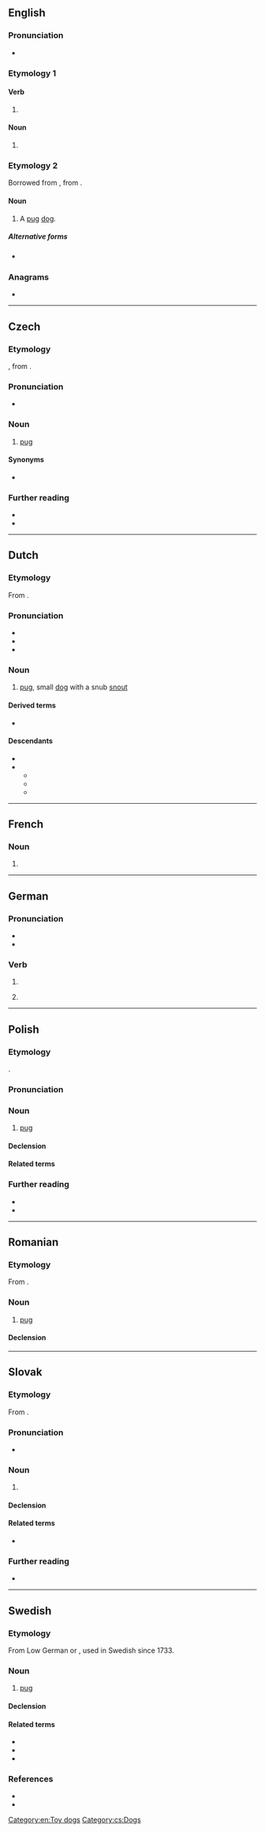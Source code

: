 {{also|Mops|MOPS}}
==English==

===Pronunciation===
* {{rhymes|en|ɒps|s=1}}

===Etymology 1===

====Verb====
{{head|en|verb form}}

# {{en-third-person singular of|mop}}

====Noun====
{{head|en|noun form}}

# {{plural of|en|mop}}

===Etymology 2===
Borrowed from {{bor|en|de|Mops||pug}}, from {{der|en|nl|mops}}.

====Noun====
{{en-noun}}

# A [[pug]] [[dog]].

=====Alternative forms=====
* {{l|en|mopse}} {{q|archaic}}

===Anagrams===
* {{anagrams|en|a=mops|MSPO|PMOs|POMs|Poms|SMOP|pMOS|poms}}

[[Category:en:Toy dogs]]

----

==Czech==

===Etymology===
{{der|cs|de|Mops}}, from {{der|cs|nl|mops}}.

===Pronunciation===
* {{cs-IPA}}

===Noun===
{{cs-noun|g=m}}

# [[pug]] {{gloss|dog}}

====Synonyms====
* {{l|cs|mopsl}}

===Further reading===
* {{R:PSJC}}
* {{R:SSJC}}

[[Category:cs:Dogs]]

----

==Dutch==

===Etymology===
From {{suf|nl|mop|s}}.

===Pronunciation===
* {{IPA|nl|/mɔps/}}
* {{audio|nl|Nl-mops.ogg|Audio}}
* {{hyphenation|nl|mops}}

===Noun===
{{nl-noun|m|-en|mopsje}}

# [[pug]], small [[dog]] with a snub [[snout]]

====Derived terms====
* {{l|nl|mopshond}}

====Descendants====
* {{desc|af|mops}}
* {{desc|de|Mops|bor=1}}
** {{desc|cs|mops|bor=1}}
** {{desc|en|mops|bor=1}}
** {{desc|pl|mops|bor=1}}

----

==French==

===Noun===
{{head|fr|noun form}}

# {{plural of|fr|mop}}

----

==German==

===Pronunciation===
* {{IPA|de|/mɔps/}}
* {{audio|de|De-mops.ogg|Audio}}

===Verb===
{{head|de|verb form}}

# {{verb form of|de|mopsen||s|imp}}
# {{lb|de|colloquial}} {{verb form of|de|mopsen||1|s|pres}}

----

==Polish==
{{wp|lang=pl}}

===Etymology===
{{bor+|pl|de|Mops}}.

===Pronunciation===
{{pl-p|a=LL-Q809 (pol)-Olaf-mops.wav}}

===Noun===
{{pl-noun|m-an|dim=mopsik}}

# [[pug]] {{gl|a dog breed}}

====Declension====
{{pl-decl-noun|mops|mopsy
|mopsa|mopsów
|mopsowi|mopsom
|mopsa|mopsy
|mopsem|mopsami
|mopsie|mopsach
|mopsie|mopsy
}}

====Related terms====
{{col3|pl|mopsi}}

===Further reading===
* {{R:pl:WSJP}}
* {{R:pl:PWN}}

----

==Romanian==

===Etymology===
From {{bor|ro|de|Mops}}.

===Noun===
{{ro-noun|n|mopși}}

# [[pug]] {{gl|dog}}

====Declension====
{{ro-noun-n|pl=mopși}}

----

==Slovak==

===Etymology===
From {{der|sk|nl|mops}}.

===Pronunciation===
* {{IPA|sk|/ˈmɔps/}}

===Noun===
{{sk-noun|g=m|gen=mopsa|pl=mopsy|genpl=mopsov|decl=dub}}

# {{l|en|pug}} {{gloss|a dog breed}}

====Declension====
{{sk-decl-noun|mops|mopsa|mopsu|mops|mopse|mopsom|mopsy|mopsov|mopsom|mopsy|mopsoch|mopsami}}

====Related terms====
* {{l|sk|mopslík}}

===Further reading===
* {{R:SDK}}

----

==Swedish==

===Etymology===
From Low German or {{der|sv|nl|mops}}, used in Swedish since 1733.

===Noun===
{{sv-noun|c}}

# [[pug]]

====Declension====
{{sv-infl-noun-c-ar|genitive=}}

====Related terms====
* {{l|sv|mopsa}}
* {{l|sv|mopsig}}
* {{l|sv|mopsighet}}

===References===
* {{R:svenska.se|saol}}
* {{R:svenska.se|saob|mops}}